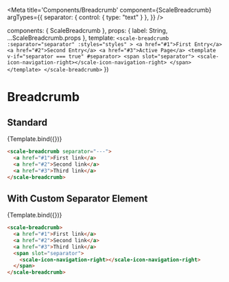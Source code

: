 
<Meta
  title='Components/Breadcrumb'
  component={ScaleBreadcrumb}
  argTypes={{
    separator: {
      control: { type: "text" }
    },
  }}
/>

  components: { ScaleBreadcrumb },
  props: {
    label: String,
    ...ScaleBreadcrumb.props
  },
  template: `
    <scale-breadcrumb
      :separator="separator"
      :styles="styles"
    >
      <a href="#1">First Entry</a>
      <a href="#2">Second Entry</a>
      <a href="#3">Active Page</a>
      <template v-if="separator === true" #separator>
        <span slot="separator">
          <scale-icon-navigation-right></scale-icon-navigation-right>
        </span>
      </template>
    </scale-breadcrumb>
  `
})

# Breadcrumb

## Standard

<Canvas withSource="none">
  <Story
    name='Standard'
    args={{}}
  >
    {Template.bind({})}
  </Story>
</Canvas>

<ArgsTable story='Standard' />

```html
<scale-breadcrumb separator="---">
  <a href="#1">First link</a>
  <a href="#2">Second link</a>
  <a href="#3">Third link</a>
</scale-breadcrumb>
```

## With Custom Separator Element

<Canvas withSource="none">
  <Story
    name='With Custom Separator Element'
    args={{
      separator: true
    }}
  >
    {Template.bind({})}
  </Story>
</Canvas>

```html
<scale-breadcrumb>
  <a href="#1">First link</a>
  <a href="#2">Second link</a>
  <a href="#3">Third link</a>
  <span slot="separator">
    <scale-icon-navigation-right></scale-icon-navigation-right>
  </span>
</scale-breadcrumb>
```
